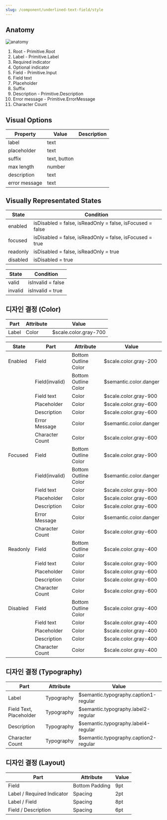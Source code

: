 ```yaml
---
slug: /component/underlined-text-field/style
---
```


## Anatomy

![anatomy](./anatomy.png)

1. Root - Primitive.Root
2. Label - Primitive.Label
3. Required indicator
4. Optional indicator
5. Field - Primitive.Input
6. Field text
7. Placeholder
8. Suffix
9. Description - Primitive.Description
10. Error message - Primitive.ErrorMessage
11. Character Count

## Visual Options

| Property      | Value        | Description |
| ------------- | ------------ | ----------- |
| label         | text         |             |
| placeholder   | text         |             |
| suffix        | text, button |             |
| max length    | number       |             |
| description   | text         |             |
| error message | text         |             |

## Visually Representated States

| State    | Condition                                                 |
| -------- | --------------------------------------------------------- |
| enabled  | isDisabled = false, isReadOnly = false, isFocused = false |
| focused  | isDisabled = false, isReadOnly = false, isFocused = true  |
| readonly | isDisabled = false, isReadOnly = true                     |
| disabled | isDisabled = true                                         |

| State   | Condition         |
| ------- | ----------------- |
| valid   | isInvalid = false |
| invalid | isInvalid = true  |

## 디자인 결정 (Color)

| Part  | Attribute | Value                 |
| ----- | --------- | --------------------- |
| Label | Color     | $scale.color.gray-700 |

| State    | Part            | Attribute            | Value                  |
| -------- | --------------- | -------------------- | ---------------------- |
| Enabled  | Field           | Bottom Outline Color | $scale.color.gray-200  |
|          | Field(invalid)  | Bottom Outline Color | $semantic.color.danger |
|          | Field text      | Color                | $scale.color.gray-900  |
|          | Placeholder     | Color                | $scale.color.gray-600  |
|          | Description     | Color                | $scale.color.gray-600  |
|          | Error Message   | Color                | $semantic.color.danger |
|          | Character Count | Color                | $scale.color.gray-600  |
| Focused  | Field           | Bottom Outline Color | $scale.color.gray-900  |
|          | Field(invalid)  | Bottom Outline Color | $semantic.color.danger |
|          | Field text      | Color                | $scale.color.gray-900  |
|          | Placeholder     | Color                | $scale.color.gray-600  |
|          | Description     | Color                | $scale.color.gray-600  |
|          | Error Message   | Color                | $semantic.color.danger |
|          | Character Count | Color                | $scale.color.gray-600  |
| Readonly | Field           | Bottom Outline Color | $scale.color.gray-400  |
|          | Field text      | Color                | $scale.color.gray-900  |
|          | Placeholder     | Color                | $scale.color.gray-600  |
|          | Description     | Color                | $scale.color.gray-600  |
|          | Character Count | Color                | $scale.color.gray-600  |
| Disabled | Field           | Bottom Outline Color | $scale.color.gray-400  |
|          | Field text      | Color                | $scale.color.gray-400  |
|          | Placeholder     | Color                | $scale.color.gray-400  |
|          | Description     | Color                | $scale.color.gray-400  |
|          | Character Count | Color                | $scale.color.gray-400  |

## 디자인 결정 (Typography)

| Part                    | Attribute  | Value                                 |
| ----------------------- | ---------- | ------------------------------------- |
| Label                   | Typography | $semantic.typography.caption1-regular |
| Field Text, Placeholder | Typography | $semantic.typography.label2-regular   |
| Description             | Typography | $semantic.typography.label4-regular   |
| Character Count         | Typography | $semantic.typography.caption2-regular |

## 디자인 결정 (Layout)

| Part                       | Attribute      | Value |
| -------------------------- | -------------- | ----- |
| Field                      | Bottom Padding | 9pt   |
| Label / Required Indicator | Spacing        | 2pt   |
| Label / Field              | Spacing        | 8pt   |
| Field / Description        | Spacing        | 6pt   |
